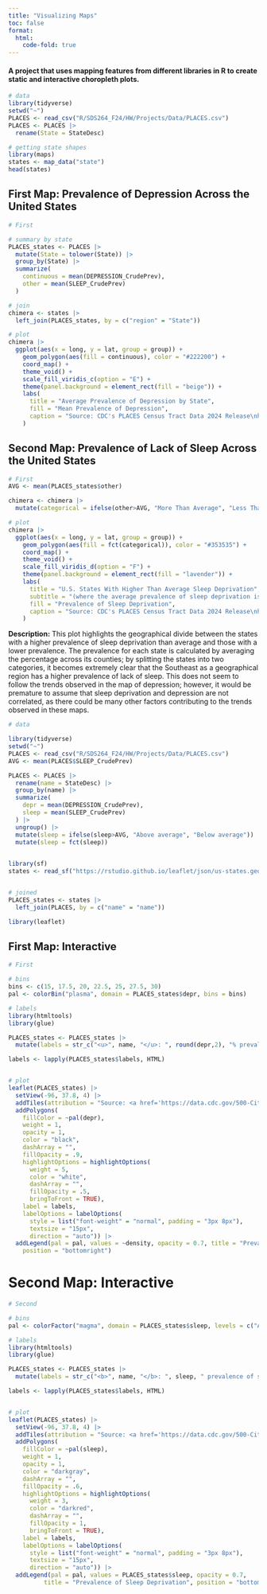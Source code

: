 ```yaml
---
title: "Visualizing Maps"
toc: false
format:
  html:
    code-fold: true
---
```


<!--<div class="rellax bg" data-rellax-speed="-6">
</div>-->

<script src="rellax.min.js"></script>
<script>

function getRandomInt(min, max) {
  min = Math.ceil(min);     
  max = Math.floor(max);    
  return Math.floor(Math.random() * (max - min + 1)) + min;
}

document.addEventListener("DOMContentLoaded", function () {
let h = document.documentElement.scrollHeight;
let w = document.documentElement.scrollWidth;
for (var i=0; i<100; i+=getRandomInt(1,4)) {
  
  let C = document.createElement("div");
  C.style.backgroundImage = 'url("./clouds/'+i+'.png")';
  C.style.backgroundSize = 'contain';
  C.style.backgroundRepeat = 'no-repeat';
  C.style.height = getRandomInt(100, 500) + "px";
  C.style.width = getRandomInt(100, 500) + "px";
  C.style.zIndex = "-5";
  C.style.top = getRandomInt(50, h - 400) + "px";
  C.style.left = getRandomInt(-200,w) + "px";
  C.setAttribute("class", "rellax");
  C.setAttribute("data-relax-speed", "-"+getRandomInt(2,10));
  C.style.position = "absolute";
  
  document.body.appendChild(C);
  document.body.style.overflowX = "hidden";
}

  var rellax = new Rellax('.rellax');
});
</script>


#### A project that uses mapping features from different libraries in R to create static and interactive choropleth plots.

```r
# data
library(tidyverse)
setwd("~")
PLACES <- read_csv("R/SDS264_F24/HW/Projects/Data/PLACES.csv")
PLACES <- PLACES |>
  rename(State = StateDesc)

# getting state shapes
library(maps)
states <- map_data("state")
head(states)
```


## First Map: Prevalence of Depression Across the United States


```r
# First

# summary by state
PLACES_states <- PLACES |>
  mutate(State = tolower(State)) |>
  group_by(State) |>
  summarize(
    continuous = mean(DEPRESSION_CrudePrev), 
    other = mean(SLEEP_CrudePrev)
  )

# join
chimera <- states |>
  left_join(PLACES_states, by = c("region" = "State"))

# plot
chimera |>
  ggplot(aes(x = long, y = lat, group = group)) +
    geom_polygon(aes(fill = continuous), color = "#222200") +
    coord_map() +  
    theme_void() +  
    scale_fill_viridis_c(option = "E") +
    theme(panel.background = element_rect(fill = "beige")) +
    labs(
      title = "Average Prevalence of Depression by State",
      fill = "Mean Prevalence of Depression",
      caption = "Source: CDC's PLACES Census Tract Data 2024 Release\nhttps://data.cdc.gov/500-Cities-Places/PLACES-Census-Tract-Data-GIS-Friendly-Format-2024-/yjkw-uj5s"
    )
```


## Second Map: Prevalence of Lack of Sleep Across the United States


```r
# First
AVG <- mean(PLACES_states$other)

chimera <- chimera |>
  mutate(categorical = ifelse(other>AVG, "More Than Average", "Less Than Average"))

# plot
chimera |>
  ggplot(aes(x = long, y = lat, group = group)) +
    geom_polygon(aes(fill = fct(categorical)), color = "#353535") +
    coord_map() +  
    theme_void() +  
    scale_fill_viridis_d(option = "F") +
    theme(panel.background = element_rect(fill = "lavender")) +
    labs(
      title = "U.S. States With Higher Than Average Sleep Deprivation",
      subtitle = "(where the average prevalence of sleep deprivation is 35.82%)",
      fill = "Prevalence of Sleep Deprivation",
      caption = "Source: CDC's PLACES Census Tract Data 2024 Release\nhttps://data.cdc.gov/500-Cities-Places/PLACES-Census-Tract-Data-GIS-Friendly-Format-2024-/yjkw-uj5s"
    )
```


**Description:**
This plot highlights the geographical divide between the states with a higher prevalence of sleep deprivation than average and those with a lower prevalence. The prevalence for each state is calculated by averaging the percentage across its counties; by splitting the states into two categories, it becomes extremely clear that the Southeast as a geographical region has a higher prevalence of lack of sleep. This does not seem to follow the trends observed in the map of depression; however, it would be premature to assume that sleep deprivation and depression are not correlated, as there could be many other factors contributing to the trends observed in these maps.




```r
# data

library(tidyverse)
setwd("~")
PLACES <- read_csv("R/SDS264_F24/HW/Projects/Data/PLACES.csv")
AVG <- mean(PLACES$SLEEP_CrudePrev)

PLACES <- PLACES |>
  rename(name = StateDesc) |>
  group_by(name) |>
  summarize(
    depr = mean(DEPRESSION_CrudePrev), 
    sleep = mean(SLEEP_CrudePrev)
  ) |>
  ungroup() |>
  mutate(sleep = ifelse(sleep>AVG, "Above average", "Below average")) |>
  mutate(sleep = fct(sleep))
  

library(sf) 
states <- read_sf("https://rstudio.github.io/leaflet/json/us-states.geojson")


# joined
PLACES_states <- states |>
  left_join(PLACES, by = c("name" = "name"))

library(leaflet)
```


## First Map: Interactive

```r
# First

# bins
bins <- c(15, 17.5, 20, 22.5, 25, 27.5, 30)
pal <- colorBin("plasma", domain = PLACES_states$depr, bins = bins)

# labels
library(htmltools)
library(glue)

PLACES_states <- PLACES_states |>
  mutate(labels = str_c("<u>", name, "</u>: ", round(depr,2), "% prevalence"))

labels <- lapply(PLACES_states$labels, HTML)


# plot
leaflet(PLACES_states) |>
  setView(-96, 37.8, 4) |>
  addTiles(attribution = "Source: <a href='https://data.cdc.gov/500-Cities-Places/PLACES-Census-Tract-Data-GIS-Friendly-Format-2024-/yjkw-uj5s'>CDC PLACES</a>") |>
  addPolygons(
    fillColor = ~pal(depr),
    weight = 1,
    opacity = 1,
    color = "black",
    dashArray = "",
    fillOpacity = .9,
    highlightOptions = highlightOptions(
      weight = 5,
      color = "white",
      dashArray = "",
      fillOpacity = .5,
      bringToFront = TRUE),
    label = labels,
    labelOptions = labelOptions(
      style = list("font-weight" = "normal", padding = "3px 8px"),
      textsize = "15px",
      direction = "auto")) |>
  addLegend(pal = pal, values = ~density, opacity = 0.7, title = "Prevalence of Depression",
    position = "bottomright")
```

# Second Map: Interactive

```r
# Second

# bins
pal <- colorFactor("magma", domain = PLACES_states$sleep, levels = c("Above average", "Below average"))

# labels
library(htmltools)
library(glue)

PLACES_states <- PLACES_states |>
  mutate(labels = str_c("<b>", name, "</b>: ", sleep, " prevalence of sleep deprivation"))

labels <- lapply(PLACES_states$labels, HTML)


# plot
leaflet(PLACES_states) |>
  setView(-96, 37.8, 4) |>
  addTiles(attribution = "Source: <a href='https://data.cdc.gov/500-Cities-Places/PLACES-Census-Tract-Data-GIS-Friendly-Format-2024-/yjkw-uj5s'>CDC PLACES</a>") |>
  addPolygons(
    fillColor = ~pal(sleep),
    weight = 1,
    opacity = 1,
    color = "darkgray",
    dashArray = "",
    fillOpacity = .6,
    highlightOptions = highlightOptions(
      weight = 3,
      color = "darkred",
      dashArray = "",
      fillOpacity = 1,
      bringToFront = TRUE),
    label = labels,
    labelOptions = labelOptions(
      style = list("font-weight" = "normal", padding = "3px 8px"),
      textsize = "15px",
      direction = "auto")) |>
  addLegend(pal = pal, values = PLACES_states$sleep, opacity = 0.7, 
          title = "Prevalence of Sleep Deprivation", position = "bottomright")
```







